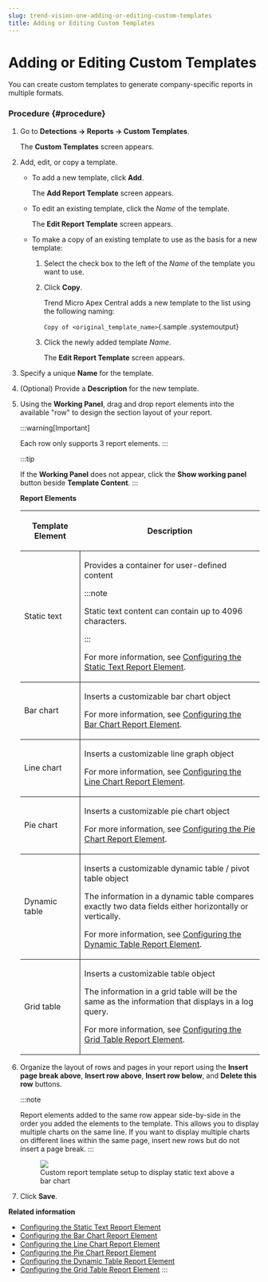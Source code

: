 ```yaml
---
slug: trend-vision-one-adding-or-editing-custom-templates
title: Adding or Editing Custom Templates
---
```

# Adding or Editing Custom Templates

You can create custom templates to generate company-specific reports in multiple formats.

### Procedure {#procedure}

1.  Go to **Detections → Reports → Custom Templates**.

    The **Custom Templates** screen appears.

2.  Add, edit, or copy a template.

    - To add a new template, click **Add**.

      The **Add Report Template** screen appears.

    - To edit an existing template, click the *Name* of the template.

      The **Edit Report Template** screen appears.

    - To make a copy of an existing template to use as the basis for a new template:

      1.  Select the check box to the left of the *Name* of the template you want to use.

      2.  Click **Copy**.

          Trend Micro Apex Central adds a new template to the list using the following naming:

          `Copy of <original_template_name>`{.sample .systemoutput}

      3.  Click the newly added template *Name*.

          The **Edit Report Template** screen appears.

3.  Specify a unique **Name** for the template.

4.  (Optional) Provide a **Description** for the new template.

5.  Using the **Working Panel**, drag and drop report elements into the available "row" to design the section layout of your report.

    :::warning[Important]

    Each row only supports 3 report elements.
    :::

    :::tip

    If the **Working Panel** does not appear, click the **Show working panel** button beside **Template Content**.
    :::

    **Report Elements**

    <table>
    <colgroup>
    <col style="width: 25%" />
    <col style="width: 75%" />
    </colgroup>
    <thead>
    <tr>
    <th><p>Template Element</p></th>
    <th><p>Description</p></th>
    </tr>
    </thead>
    <tbody>
    <tr>
    <td style="border-bottom-width: 1px; border-bottom-style: solid; border-right-width: 1px; border-right-style: solid"><p>Static text</p></td>
    <td style="border-bottom-width: 1px; border-bottom-style: solid"><p>Provides a container for user-defined content</p>


    :::note

    <p>Static text content can contain up to 4096 characters.</p>


    :::


    <p>For more information, see <a href="trend-vision-one-configuring-static-text-report">Configuring the Static Text Report Element</a>.</p></td>
    </tr>
    <tr>
    <td style="border-bottom-width: 1px; border-bottom-style: solid; border-right-width: 1px; border-right-style: solid"><p>Bar chart</p></td>
    <td style="border-bottom-width: 1px; border-bottom-style: solid"><p>Inserts a customizable bar chart object</p>
    <p>For more information, see <a href="trend-vision-one-bar-chart-report-config">Configuring the Bar Chart Report Element</a>.</p></td>
    </tr>
    <tr>
    <td style="border-bottom-width: 1px; border-bottom-style: solid; border-right-width: 1px; border-right-style: solid"><p>Line chart</p></td>
    <td style="border-bottom-width: 1px; border-bottom-style: solid"><p>Inserts a customizable line graph object</p>
    <p>For more information, see <a href="trend-vision-one-line-chart-report-config">Configuring the Line Chart Report Element</a>.</p></td>
    </tr>
    <tr>
    <td style="border-bottom-width: 1px; border-bottom-style: solid; border-right-width: 1px; border-right-style: solid"><p>Pie chart</p></td>
    <td style="border-bottom-width: 1px; border-bottom-style: solid"><p>Inserts a customizable pie chart object</p>
    <p>For more information, see <a href="trend-vision-one-config-pie-chart-report-element">Configuring the Pie Chart Report Element</a>.</p></td>
    </tr>
    <tr>
    <td style="border-bottom-width: 1px; border-bottom-style: solid; border-right-width: 1px; border-right-style: solid"><p>Dynamic table</p></td>
    <td style="border-bottom-width: 1px; border-bottom-style: solid"><p>Inserts a customizable dynamic table / pivot table object</p>
    <p>The information in a dynamic table compares exactly two data fields either horizontally or vertically.</p>
    <p>For more information, see <a href="trend-vision-one-dynamic-table-report-element">Configuring the Dynamic Table Report Element</a>.</p></td>
    </tr>
    <tr>
    <td style="border-right-width: 1px; border-right-style: solid"><p>Grid table</p></td>
    <td><p>Inserts a customizable table object</p>
    <p>The information in a grid table will be the same as the information that displays in a log query.</p>
    <p>For more information, see <a href="trend-vision-one-grid-table-report-element">Configuring the Grid Table Report Element</a>.</p></td>
    </tr>
    </tbody>
    </table>

6.  Organize the layout of rows and pages in your report using the **Insert page break above**, **Insert row above**, **Insert row below**, and **Delete this row** buttons.

    :::note

    Report elements added to the same row appear side-by-side in the order you added the elements to the template. This allows you to display multiple charts on the same line. If you want to display multiple charts on different lines within the same page, insert new rows but do not insert a page break.
    :::

    <figure>
    <img src="./images/custom_template_ex=GUID-47E6C17D-44FB-4C05-B1A6-530BB9877B65=1=en-us=Low.webp" />
    <figcaption>Custom report template setup to display static text above a bar chart</figcaption>
    </figure>

7.  Click **Save**.

**Related information**

- [Configuring the Static Text Report Element](configuring-static-text-report.mdx)
- [Configuring the Bar Chart Report Element](bar-chart-report-config.mdx)
- [Configuring the Line Chart Report Element](line-chart-report-config.mdx)
- [Configuring the Pie Chart Report Element](config-pie-chart-report-element.mdx)
- [Configuring the Dynamic Table Report Element](dynamic-table-report-element.mdx)
- [Configuring the Grid Table Report Element](grid-table-report-element.mdx)
:::
